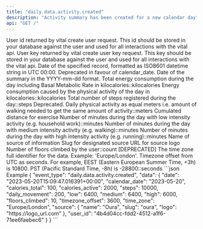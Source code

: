 ```yaml
---
title: "daily.data.activity.created"
description: "Activity summary has been created for a new calendar day"
api: "GET /"
---
```

<ResponseField name="event_type" type="string" required="false">

</ResponseField>
<ResponseField name="data" type="ClientFacingActivity" required="true">
<Expandable title="ClientFacingActivity">
<ResponseField name="user_id" type="string" required="true">
User id returned by vital create user request. This id should be stored in your database against the user and used for all interactions with the vital api.
</ResponseField>
<ResponseField name="user_key" type="string" required="false">
User key returned by vital create user key request. This key should be stored in your database against the user and used for all interactions with the vital api.
</ResponseField>
<ResponseField name="id" type="string" required="true">

</ResponseField>
<ResponseField name="date" type="string" required="true">
Date of the specified record, formatted as ISO8601 datetime string in UTC 00:00. Deprecated in favour of calendar_date.
</ResponseField>
<ResponseField name="calendar_date" type="string" required="true">
Date of the summary in the YYYY-mm-dd format.
</ResponseField>
<ResponseField name="calories_total" type="number" required="false">
Total energy consumption during the day including Basal Metabolic Rate in kilocalories::kilocalories
</ResponseField>
<ResponseField name="calories_active" type="number" required="false">
Energy consumption caused by the physical activity of the day in kilocalories::kilocalories
</ResponseField>
<ResponseField name="steps" type="integer" required="false">
Total number of steps registered during the day::steps
</ResponseField>
<ResponseField name="daily_movement" type="number" required="false">
Deprecated. Daily physical activity as equal meters i.e. amount of walking needed to get the same amount of activity::meters
</ResponseField>
<ResponseField name="distance" type="number" required="false">
Cumulated distance for exercise
</ResponseField>
<ResponseField name="low" type="number" required="false">
Number of minutes during the day with low intensity activity (e.g. household work)::minutes
</ResponseField>
<ResponseField name="medium" type="number" required="false">
Number of minutes during the day with medium intensity activity (e.g. walking)::minutes
</ResponseField>
<ResponseField name="high" type="number" required="false">
Number of minutes during the day with high intensity activity (e.g. running)::minutes
</ResponseField>
<ResponseField name="source" type="ClientFacingSource" required="true">
<Expandable title="ClientFacingSource">
<ResponseField name="name" type="string" required="true">
Name of source of information
</ResponseField>
<ResponseField name="slug" type="string" required="true">
Slug for designated source
</ResponseField>
<ResponseField name="logo" type="string" required="true">
URL for source logo
</ResponseField>
</Expandable>
</ResponseField>
<ResponseField name="floors_climbed" type="integer" required="false">
Number of floors climbed by the user::count
</ResponseField>
<ResponseField name="time_zone" type="string" required="false">
[DEPRECATED] The time zone full identifier for the data. Example: 'Europe/London'.
</ResponseField>
<ResponseField name="timezone_offset" type="integer" required="false">
Timezone offset from UTC as seconds. For example, EEST (Eastern European Summer Time, +3h) is 10800. PST (Pacific Standard Time, -8h) is -28800::seconds
</ResponseField>
</Expandable>
</ResponseField>
<ResponseExample>
```json Example
{
  "event_type": "daily.data.activity.created",
  "data": {
    "date": "2023-05-20T15:09:47.016391+00:00",
    "calendar_date": "2023-05-20",
    "calories_total": 100,
    "calories_active": 2000,
    "steps": 10000,
    "daily_movement": 200,
    "low": 6400,
    "medium": 6400,
    "high": 6000,
    "floors_climbed": 10,
    "timezone_offset": 3600,
    "time_zone": "Europe/London",
    "source": {
      "name": "Oura",
      "slug": "oura",
      "logo": "https://logo_url.com"
    },
    "user_id": "4b4d04cc-fdd2-4512-a1f6-71ee6faebec6"
  }
}
```
</ResponseExample> 
